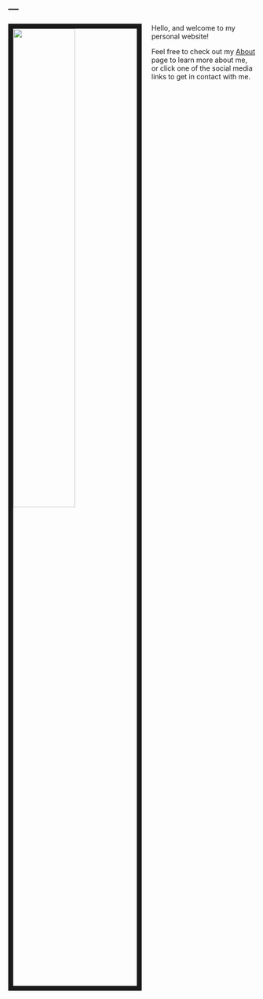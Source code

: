 ---
---

<link rel="stylesheet" href="styles.css" type="text/css">

<img src="images/KyleWeise.jpg" style="width:50%; border:10px solid; margin-right: 20px" align="left">

Hello, and welcome to my personal website!

Feel free to check out my [About](https://kyleweise.github.io/about.html) page to learn more about me, or click one of the social media links to get in contact with me.